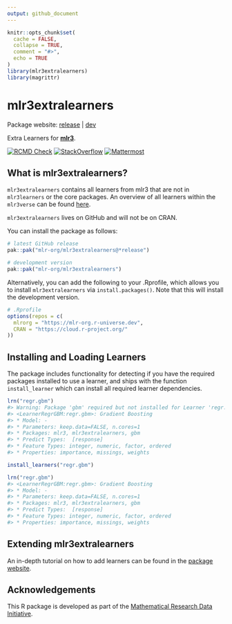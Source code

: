 ```yaml
---
output: github_document
---
```


```r
knitr::opts_chunk$set(
  cache = FALSE,
  collapse = TRUE,
  comment = "#>",
  echo = TRUE
)
library(mlr3extralearners)
library(magrittr)
```

# mlr3extralearners

Package website: [release](https://mlr3extralearners.mlr-org.com/) \|
[dev](https://mlr3extralearners.mlr-org.com/dev/)

Extra Learners for **[mlr3](https://github.com/mlr-org/mlr3/)**.

<!-- badges: start -->
[![RCMD Check](https://github.com/mlr-org/mlr3extralearners/actions/workflows/rcmdcheck.yml/badge.svg)](https://github.com/mlr-org/mlr3extralearners/actions/workflows/rcmdcheck.yml)
[![StackOverflow](https://img.shields.io/badge/stackoverflow-mlr3-orange.svg)](https://stackoverflow.com/questions/tagged/mlr3)
[![Mattermost](https://img.shields.io/badge/chat-mattermost-orange.svg)](https://lmmisld-lmu-stats-slds.srv.mwn.de/mlr_invite/)
<!-- badges: end -->

## What is mlr3extralearners?

`mlr3extralearners` contains all learners from mlr3 that are not in `mlr3learners` or the core packages.
An overview of all learners within the `mlr3verse` can be found [here](https://mlr-org.com/learners.html).

`mlr3extralearners` lives on GitHub and will not be on CRAN.

You can install the package as follows:

```r
# latest GitHub release
pak::pak("mlr-org/mlr3extralearners@*release")

# development version
pak::pak("mlr-org/mlr3extralearners")
```



Alternatively, you can add the following to your .Rprofile, which allows you to install `mlr3extralearners` via `install.packages()`.
Note that this will install the development version.

```r
# .Rprofile
options(repos = c(
  mlrorg = "https://mlr-org.r-universe.dev",
  CRAN = "https://cloud.r-project.org/"
))
```

## Installing and Loading Learners

The package includes functionality for detecting if you have the required packages installed
to use a learner, and ships with the function `install_learner` which can install all required
learner dependencies.

```r
lrn("regr.gbm")
#> Warning: Package 'gbm' required but not installed for Learner 'regr.gbm'
#> <LearnerRegrGBM:regr.gbm>: Gradient Boosting
#> * Model: -
#> * Parameters: keep.data=FALSE, n.cores=1
#> * Packages: mlr3, mlr3extralearners, gbm
#> * Predict Types:  [response]
#> * Feature Types: integer, numeric, factor, ordered
#> * Properties: importance, missings, weights

install_learners("regr.gbm")

lrn("regr.gbm")
#> <LearnerRegrGBM:regr.gbm>: Gradient Boosting
#> * Model: -
#> * Parameters: keep.data=FALSE, n.cores=1
#> * Packages: mlr3, mlr3extralearners, gbm
#> * Predict Types:  [response]
#> * Feature Types: integer, numeric, factor, ordered
#> * Properties: importance, missings, weights
```

## Extending mlr3extralearners

An in-depth tutorial on how to add learners can be found in the [package website](https://mlr3extralearners.mlr-org.com/articles/extending.html).

## Acknowledgements

This R package is developed as part of the [Mathematical Research Data Initiative](https://www.mardi4nfdi.de/about/mission).
